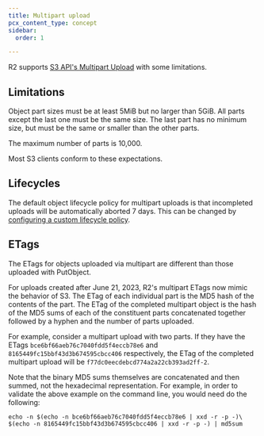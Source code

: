 ```yaml
---
title: Multipart upload
pcx_content_type: concept
sidebar:
  order: 1

---
```


R2 supports [S3 API's Multipart Upload](https://docs.aws.amazon.com/AmazonS3/latest/userguide/mpuoverview.html) with some limitations.

## Limitations

Object part sizes must be at least 5MiB but no larger than 5GiB.  All parts except the last one must be the same size.  The last part has no minimum size, but must be the same or smaller than the other parts.

The maximum number of parts is 10,000.

Most S3 clients conform to these expectations.

## Lifecycles

The default object lifecycle policy for multipart uploads is that incompleted uploads will be automatically aborted 7 days.  This can be changed by [configuring a custom lifecycle policy](/r2/buckets/object-lifecycles/).

## ETags

The ETags for objects uploaded via multipart are different than those uploaded with PutObject.

For uploads created after June 21, 2023, R2's multipart ETags now mimic the behavior of S3.  The ETag of each individual part is the MD5 hash of the contents of the part.  The ETag of the completed multipart object is the hash of the MD5 sums of each of the constituent parts concatenated together followed by a hyphen and the number of parts uploaded.

For example, consider a multipart upload with two parts.  If they have the ETags `bce6bf66aeb76c7040fdd5f4eccb78e6` and `8165449fc15bbf43d3b674595cbcc406` respectively, the ETag of the completed multipart upload will be `f77dc0eecdebcd774a2a22cb393ad2ff-2`.

Note that the binary MD5 sums themselves are concatenated and then summed, not the hexadecimal representation. For example, in order to validate the above example on the command line, you would need do the following:

```
echo -n $(echo -n bce6bf66aeb76c7040fdd5f4eccb78e6 | xxd -r -p -)\
$(echo -n 8165449fc15bbf43d3b674595cbcc406 | xxd -r -p -) | md5sum
```
